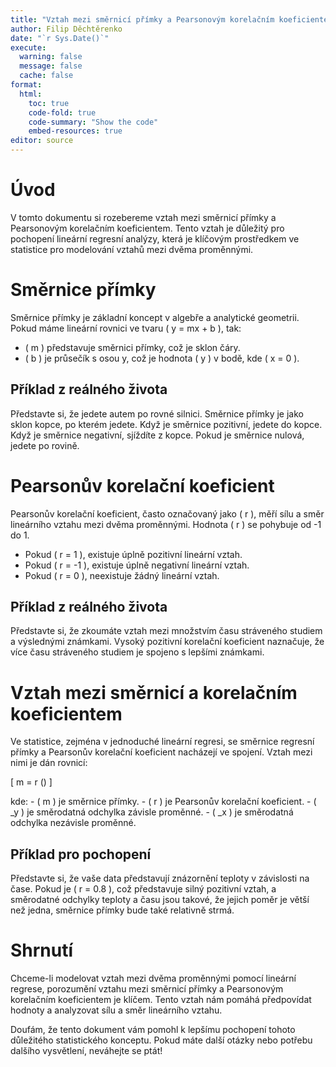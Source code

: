 ```yaml
---
title: "Vztah mezi směrnicí přímky a Pearsonovým korelačním koeficientem"
author: Filip Děchtěrenko
date: "`r Sys.Date()`"
execute:
  warning: false
  message: false
  cache: false
format:
  html:
    toc: true
    code-fold: true
    code-summary: "Show the code"
    embed-resources: true
editor: source
---
```


# Úvod

V tomto dokumentu si rozebereme vztah mezi směrnicí přímky a Pearsonovým korelačním koeficientem. Tento vztah je důležitý pro pochopení lineární regresní analýzy, která je klíčovým prostředkem ve statistice pro modelování vztahů mezi dvěma proměnnými.

# Směrnice přímky

Směrnice přímky je základní koncept v algebře a analytické geometrii. Pokud máme lineární rovnici ve tvaru \( y = mx + b \), tak:

- \( m \) představuje směrnici přímky, což je sklon čáry.
- \( b \) je průsečík s osou y, což je hodnota \( y \) v bodě, kde \( x = 0 \).

## Příklad z reálného života

Představte si, že jedete autem po rovné silnici. Směrnice přímky je jako sklon kopce, po kterém jedete. Když je směrnice pozitivní, jedete do kopce. Když je směrnice negativní, sjíždíte z kopce. Pokud je směrnice nulová, jedete po rovině.

# Pearsonův korelační koeficient

Pearsonův korelační koeficient, často označovaný jako \( r \), měří sílu a směr lineárního vztahu mezi dvěma proměnnými. Hodnota \( r \) se pohybuje od -1 do 1.

- Pokud \( r = 1 \), existuje úplně pozitivní lineární vztah.
- Pokud \( r = -1 \), existuje úplně negativní lineární vztah.
- Pokud \( r = 0 \), neexistuje žádný lineární vztah.

## Příklad z reálného života

Představte si, že zkoumáte vztah mezi množstvím času stráveného studiem a výslednými známkami. Vysoký pozitivní korelační koeficient naznačuje, že více času stráveného studiem je spojeno s lepšími známkami.

# Vztah mezi směrnicí a korelačním koeficientem

Ve statistice, zejména v jednoduché lineární regresi, se směrnice regresní přímky a Pearsonův korelační koeficient nacházejí ve spojení. Vztah mezi nimi je dán rovnicí:

\[ m = r \cdot \left(\frac{\sigma_y}{\sigma_x}\right) \]

kde:
- \( m \) je směrnice přímky.
- \( r \) je Pearsonův korelační koeficient.
- \( \sigma_y \) je směrodatná odchylka závisle proměnné.
- \( \sigma_x \) je směrodatná odchylka nezávisle proměnné.

## Příklad pro pochopení

Představte si, že vaše data představují znázornění teploty v závislosti na čase. Pokud je \( r = 0.8 \), což představuje silný pozitivní vztah, a směrodatné odchylky teploty a času jsou takové, že jejich poměr je větší než jedna, směrnice přímky bude také relativně strmá.

# Shrnutí

Chceme-li modelovat vztah mezi dvěma proměnnými pomocí lineární regrese, porozumění vztahu mezi směrnicí přímky a Pearsonovým korelačním koeficientem je klíčem. Tento vztah nám pomáhá předpovídat hodnoty a analyzovat sílu a směr lineárního vztahu. 

Doufám, že tento dokument vám pomohl k lepšímu pochopení tohoto důležitého statistického konceptu. Pokud máte další otázky nebo potřebu dalšího vysvětlení, neváhejte se ptát!

